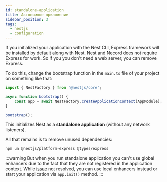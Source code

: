 ```yaml
---
id: standalone-application
title: Автономное приложение
sidebar_position: 3
tags:
  - nestjs
  - configuration
---
```


If you initialized your application with the Nest CLI, Express framework will be installed by default along with Nest. Nest and Necord does not require Express for work. So if you you don't need a web server, you can remove Express.

To do this, change the bootstrap function in the `main.ts` file of your project on something like that:

```typescript title="src/main.ts"
import { NestFactory } from '@nestjs/core';

async function bootstrap() {
    const app = await NestFactory.createApplicationContext(AppModule);
}

bootstrap();
```

This initializes Nest as a **standalone application** (without any network listeners).

All that remains is to remove unused dependencies:

```bash
npm un @nestjs/platform-express @types/express
```

:::warning
But when you run standalone application you can't use global enhancers due to the fact that they are not registered in the application context. While [issue](https://github.com/nestjs/nest/issues/9017) not resolved, you can use local enhancers instead or start your application via `app.init()` method.
:::
